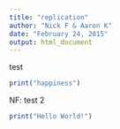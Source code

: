 ```yaml
---
title: "replication"
author: "Nick F & Aaron K"
date: "February 24, 2015"
output: html_document
---
```


test

```r
print("happiness")
```

NF: test 2

```r
print("Hello World!")
```

